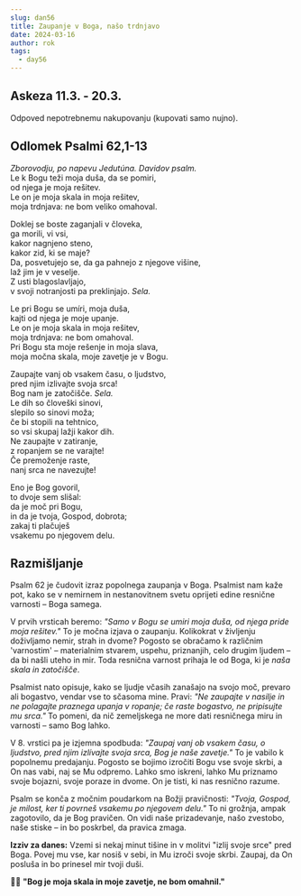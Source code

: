 ```yaml
---
slug: dan56
title: Zaupanje v Boga, našo trdnjavo
date: 2024-03-16
author: rok
tags:
  - day56
---
```


## Askeza 11.3. - 20.3.

Odpoved nepotrebnemu nakupovanju (kupovati samo nujno).

## Odlomek Psalmi 62,1-13

_Zborovodju, po napevu Jedutúna. Davidov psalm._  
Le k Bogu teži moja duša, da se pomiri,  
od njega je moja rešitev.  
Le on je moja skala in moja rešitev,  
moja trdnjava: ne bom veliko omahoval.

Doklej se boste zaganjali v človeka,  
ga morili, vi vsi,  
kakor nagnjeno steno,  
kakor zid, ki se maje?  
Da, posvetujejo se, da ga pahnejo z njegove višine,  
laž jim je v veselje.  
Z usti blagoslavljajo,  
v svoji notranjosti pa preklinjajo. _Sela._

Le pri Bogu se umíri, moja duša,  
kajti od njega je moje upanje.  
Le on je moja skala in moja rešitev,  
moja trdnjava: ne bom omahoval.  
Pri Bogu sta moje rešenje in moja slava,  
moja močna skala, moje zavetje je v Bogu.

Zaupajte vanj ob vsakem času, o ljudstvo,  
pred njim izlivajte svoja srca!  
Bog nam je zatočišče. _Sela._  
Le dih so človeški sinovi,  
slepilo so sinovi moža;  
če bi stopili na tehtnico,  
so vsi skupaj lažji kakor dih.  
Ne zaupajte v zatiranje,  
z ropanjem se ne varajte!  
Če premoženje raste,  
nanj srca ne navezujte!

Eno je Bog govoril,  
to dvoje sem slišal:  
da je moč pri Bogu,  
in da je tvoja, Gospod, dobrota;  
zakaj ti plačuješ  
vsakemu po njegovem delu.

## Razmišljanje

Psalm 62 je čudovit izraz popolnega zaupanja v Boga. Psalmist nam kaže pot, kako se v nemirnem in nestanovitnem svetu oprijeti edine resnične varnosti – Boga samega.

V prvih vrsticah beremo: _"Samo v Bogu se umiri moja duša, od njega pride moja rešitev."_ To je močna izjava o zaupanju. Kolikokrat v življenju doživljamo nemir, strah in dvome? Pogosto se obračamo k različnim 'varnostim' – materialnim stvarem, uspehu, priznanjih, celo drugim ljudem – da bi našli uteho in mir. Toda resnična varnost prihaja le od Boga, ki je _naša skala in zatočišče_.

Psalmist nato opisuje, kako se ljudje včasih zanašajo na svojo moč, prevaro ali bogastvo, vendar vse to sčasoma mine. Pravi: _"Ne zaupajte v nasilje in ne polagajte praznega upanja v ropanje; če raste bogastvo, ne pripisujte mu srca."_ To pomeni, da nič zemeljskega ne more dati resničnega miru in varnosti – samo Bog lahko.

V 8. vrstici pa je izjemna spodbuda: _"Zaupaj vanj ob vsakem času, o ljudstvo, pred njim izlívajte svoja srca, Bog je naše zavetje."_ To je vabilo k popolnemu predajanju. Pogosto se bojimo izročiti Bogu vse svoje skrbi, a On nas vabi, naj se Mu odpremo. Lahko smo iskreni, lahko Mu priznamo svoje bojazni, svoje poraze in dvome. On je tisti, ki nas resnično razume.

Psalm se konča z močnim poudarkom na Božji pravičnosti: _"Tvoja, Gospod, je milost, ker ti povrneš vsakemu po njegovem delu."_ To ni grožnja, ampak zagotovilo, da je Bog pravičen. On vidi naše prizadevanje, našo zvestobo, naše stiske – in bo poskrbel, da pravica zmaga.

**Izziv za danes:** Vzemi si nekaj minut tišine in v molitvi "izlij svoje srce" pred Boga. Povej mu vse, kar nosiš v sebi, in Mu izroči svoje skrbi. Zaupaj, da On posluša in bo prinesel mir tvoji duši.

🙏✨ **"Bog je moja skala in moje zavetje, ne bom omahnil."**
